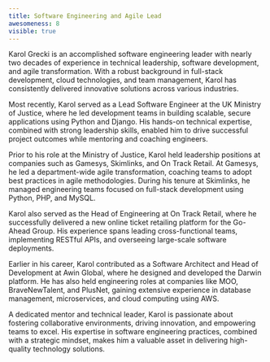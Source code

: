 ```yaml
---
title: Software Engineering and Agile Lead
awesomeness: 8
visible: true
---
```


Karol Grecki is an accomplished software engineering leader with nearly two decades of experience in technical leadership, software development, and agile transformation. With a robust background in full-stack development, cloud technologies, and team management, Karol has consistently delivered innovative solutions across various industries.

Most recently, Karol served as a Lead Software Engineer at the UK Ministry of Justice, where he led development teams in building scalable, secure applications using Python and Django. His hands-on technical expertise, combined with strong leadership skills, enabled him to drive successful project outcomes while mentoring and coaching engineers.

Prior to his role at the Ministry of Justice, Karol held leadership positions at companies such as Gamesys, Skimlinks, and On Track Retail. At Gamesys, he led a department-wide agile transformation, coaching teams to adopt best practices in agile methodologies. During his tenure at Skimlinks, he managed engineering teams focused on full-stack development using Python, PHP, and MySQL.

Karol also served as the Head of Engineering at On Track Retail, where he successfully delivered a new online ticket retailing platform for the Go-Ahead Group. His experience spans leading cross-functional teams, implementing RESTful APIs, and overseeing large-scale software deployments.

Earlier in his career, Karol contributed as a Software Architect and Head of Development at Awin Global, where he designed and developed the Darwin platform. He has also held engineering roles at companies like MOO, BraveNewTalent, and PlusNet, gaining extensive experience in database management, microservices, and cloud computing using AWS.

A dedicated mentor and technical leader, Karol is passionate about fostering collaborative environments, driving innovation, and empowering teams to excel. His expertise in software engineering practices, combined with a strategic mindset, makes him a valuable asset in delivering high-quality technology solutions.
